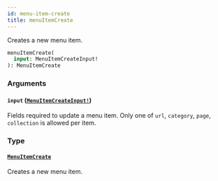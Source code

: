 ```yaml
---
id: menu-item-create
title: menuItemCreate
---
```


Creates a new menu item.

```graphql
menuItemCreate(
  input: MenuItemCreateInput!
): MenuItemCreate

```

### Arguments

#### `input` ([`MenuItemCreateInput!`](../../../developer/api-reference/inputs/menu-item-create-input))

Fields required to update a menu item. Only one of `url`, `category`, `page`, `collection` is allowed per item.

### Type

#### [`MenuItemCreate`](../../../developer/api-reference/objects/menu-item-create)

Creates a new menu item.
